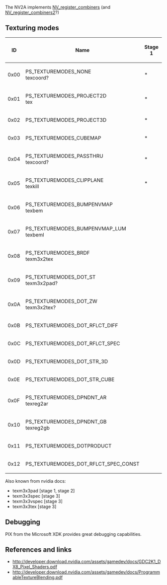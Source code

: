 The NV2A implements [https://www.opengl.org/registry/specs/NV/register_combiners.txt NV_register_combiners] (and [https://www.opengl.org/registry/specs/NV/register_combiners2.txt NV_register_combiners2]?)

== Texturing modes ==

{|class="wikitable"
!ID
!Name
!Stage 1
!Stage 2
!Stage 3
!Stage 4
!Notes
|-
|0x00
|PS_TEXTUREMODES_NONE<br>texcoord?{{citation needed}}
|*
|*
|*
|*
|
|-
|0x01
|PS_TEXTUREMODES_PROJECT2D<br>tex
|*
|*
|*
|*
|
|-
|0x02
|PS_TEXTUREMODES_PROJECT3D
|*
|*
|*
|*
|
|-
|0x03
|PS_TEXTUREMODES_CUBEMAP
|*
|*
|*
|*
|
|-
|0x04
|PS_TEXTUREMODES_PASSTHRU<br>texcoord?{{citation needed}}
|*
|*
|*
|*
|
|-
|0x05
|PS_TEXTUREMODES_CLIPPLANE<br>texkill
|*
|*
|*
|*
|
|-
|0x06
|PS_TEXTUREMODES_BUMPENVMAP<br>texbem
|
|*
|*
|*
|
|-
|0x07
|PS_TEXTUREMODES_BUMPENVMAP_LUM<br>texbeml
|
|*
|*
|*
|
|-
|0x08
|PS_TEXTUREMODES_BRDF<br>texm3x2tex
|
|
|*
|*
|
|-
|0x09
|PS_TEXTUREMODES_DOT_ST<br>texm3x2pad?{{citation needed}}
|
|
|*
|*
|
|-
|0x0A
|PS_TEXTUREMODES_DOT_ZW<br>texm3x2tex?{{citation needed}}
|
|
|*
|*
|
|-
|0x0B
|PS_TEXTUREMODES_DOT_RFLCT_DIFF
|
|
|*
|
|
|-
|0x0C
|PS_TEXTUREMODES_DOT_RFLCT_SPEC
|
|
|
|*
|
|-
|0x0D
|PS_TEXTUREMODES_DOT_STR_3D
|
|
|
|*
|
|-
|0x0E
|PS_TEXTUREMODES_DOT_STR_CUBE
|
|
|
|*
|
|-
|0x0F
|PS_TEXTUREMODES_DPNDNT_AR<br>texreg2ar
|
|*
|*
|*
|
|-
|0x10
|PS_TEXTUREMODES_DPNDNT_GB<br>texreg2gb
|
|*
|*
|*
|
|-
|0x11
|PS_TEXTUREMODES_DOTPRODUCT
|
|*
|*
|
|
|-
|0x12
|PS_TEXTUREMODES_DOT_RFLCT_SPEC_CONST
|
|
|
|*
|
|}

Also known from nvidia docs: 
* texm3x3pad [stage 1, stage 2]
* texm3x3spec [stage 3]
* texm3x3vspec [stage 3]
* texm3x3tex [stage 3]

== Debugging ==

PIX from the Microsoft XDK provides great debugging capabilities.

== References and links ==

* http://developer.download.nvidia.com/assets/gamedev/docs/GDC2K1_DX8_Pixel_Shaders.pdf
* http://developer.download.nvidia.com/assets/gamedev/docs/ProgrammableTextureBlending.pdf